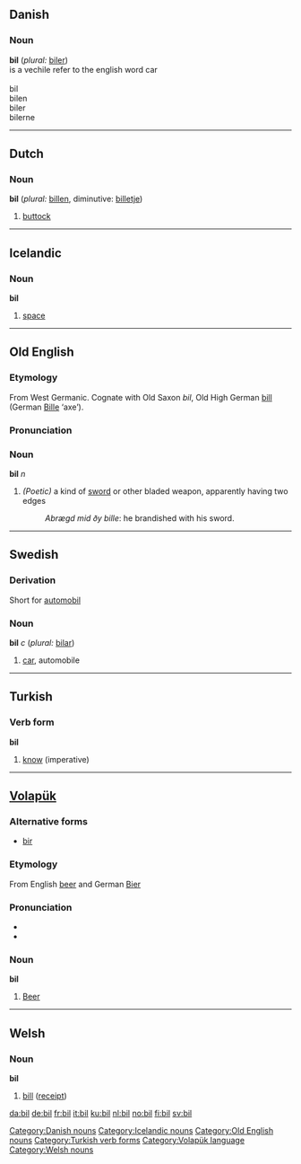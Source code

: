==Danish==
===Noun===
'''bil''' (''plural:'' [[biler]])<br>
is a vechile refer to the english word car
<br><br>
bil<br>
bilen<br>
biler<br>
bilerne<br>

[[Category:Danish nouns]]


----

==Dutch==
===Noun===
'''bil''' (''plural:'' [[billen]], diminutive: [[billetje]])

# [[buttock]]


----

==Icelandic==
===Noun===
'''bil''' {{n}}

# [[space]]

[[Category:Icelandic nouns]]


----

==Old English==
===Etymology===
From West Germanic.  Cognate with Old Saxon ''bil'', Old High German [[bill]] (German [[Bille]] ‘axe’).

===Pronunciation===
{{IPA|/bɪl/}}

===Noun===
'''bil''' ''n''
# ''(Poetic)'' a kind of [[sword]] or other bladed weapon, apparently having two edges
#:''Abrægd mid ðy bille'': he brandished with his sword.

[[Category:Old English nouns]]


----

==Swedish==
===Derivation===
Short for [[automobil]]

===Noun===
{{sv-noun|gender=Common|bil|bilen|bilar|bilarna|bils|bilens|bilars|bilarnas}}
'''bil''' ''c'' (''plural:'' [[bilar]])
# [[car]], automobile


----

==Turkish==
===Verb form===
'''bil'''

# [[know]] (imperative)

[[Category:Turkish verb forms]]
 

----

==[[Volapük]]==
===Alternative forms===
*[[bir#Volapük|bir]]

===Etymology===
From English [[beer]] and German [[Bier]]

===Pronunciation===
*{{IPA|/bil/}}
*{{SAMPA|/bil/}}

===Noun===
'''bil'''

#[[beer|Beer]]

[[Category:Volapük language]]


----

==Welsh==
===Noun===
'''bil'''
# [[bill]] ([[receipt]])
[[Category:Welsh nouns]]

[[da:bil]]
[[de:bil]]
[[fr:bil]]
[[it:bil]]
[[ku:bil]]
[[nl:bil]]
[[no:bil]]
[[fi:bil]]
[[sv:bil]]
